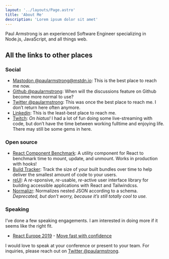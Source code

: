 ```yaml
---
layout: '../layouts/Page.astro'
title: 'About Me'
description: 'Lorem ipsum dolor sit amet'
---
```



Paul Armstrong is an experienced Software Engineer specializing in Node.js, JavaScript, and all things web.

## All the links to other places

### Social

- [Mastodon @paularmstrong@mstdn.io](https://mstdn.io/@paularmstrong): This is the best place to reach me now.
- [Github @paularmstrong](https://github.com/paularmstrong): When will the discussions feature on Github become more normal to use?
- [Twitter @paularmstrong](https://twitter.com/paularmstrong): This was once the best place to reach me. I don’t return here often anymore.
- [Linkedin](https://linkedin.com/in/paularmstrong-dev/): This is the least-best place to reach me.
- [Twitch](https://www.twitch.tv/paularmstrongdev/videos): _On hiatus!_ I had a lot of fun doing some live-streaming with code, but don’t have the time between working fulltime and enjoying life. There may still be some gems in here.

### Open source

- [React Component Benchmark](https://github.com/paularmstrong/react-component-benchmark): A utility component for React to benchmark time to mount, update, and unmount. Works in production with hooks!
- [Build Tracker](https://buildtracker.dev): Track the size of your built bundles over time to help deliver the smallest amount of code to your users.
- [reUI](https://reui.dev): A _re_-sponsive, _re_-usable, _re_-active user interface library for building accessible applications with React and Tailwindcss.
- [Normalizr](https://github.com/paularmstrong/normalizr): Normalizes nested JSON according to a schema. _Deprecated, but don’t worry, because it’s still totally cool to use._

### Speaking

I’ve done a few speaking engagements. I am interested in doing more if it seems like the right fit.

- [React Europe 2019](https://www.react-europe.org) - [Move fast with confidence](https://www.youtube.com/watch?v=ikn_dBSski8)

<Aside type="note" title="Got a speaking opportunity?">
  
I would love to speak at your conference or present to your team. For inquiries, please reach out on [Twitter @paularmstrong](https://twitter.com/paularmstrong).

</Aside>
